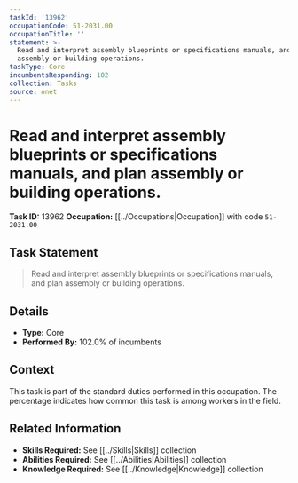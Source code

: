 ```yaml
---
taskId: '13962'
occupationCode: 51-2031.00
occupationTitle: ''
statement: >-
  Read and interpret assembly blueprints or specifications manuals, and plan
  assembly or building operations.
taskType: Core
incumbentsResponding: 102
collection: Tasks
source: onet
---
```

# Read and interpret assembly blueprints or specifications manuals, and plan assembly or building operations.

**Task ID:** 13962
**Occupation:** [[../Occupations|Occupation]] with code `51-2031.00`

## Task Statement

> Read and interpret assembly blueprints or specifications manuals, and plan assembly or building operations.

## Details

- **Type:** Core
- **Performed By:** 102.0% of incumbents

## Context

This task is part of the standard duties performed in this occupation. The percentage indicates how common this task is among workers in the field.

## Related Information

- **Skills Required:** See [[../Skills|Skills]] collection
- **Abilities Required:** See [[../Abilities|Abilities]] collection
- **Knowledge Required:** See [[../Knowledge|Knowledge]] collection
